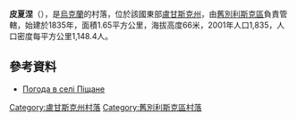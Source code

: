 {{coord|49|16|9|N|38|57|4|E|scale:100000|display=title}}

'''皮夏涅'''（{{lang-uk|Піщане}}），是[[烏克蘭|烏克蘭]]的村落，位於該國東部[[盧甘斯克州|盧甘斯克州]]，由[[舊別利斯克區|舊別利斯克區]]負責管轄，始建於1835年，面積1.65平方公里，海拔高度66米，2001年人口1,835，人口密度每平方公里1,148.4人。

==參考資料==
* [http://weather.in.ua/ua/lyganskaja/20753 Погода в селі Піщане] {{Wayback|url=http://weather.in.ua/ua/lyganskaja/20753 |date=20160305111109 }}

{{DEFAULTSORT:Піщане}}
[[Category:盧甘斯克州村落|Category:盧甘斯克州村落]]
[[Category:舊別利斯克區村落|Category:舊別利斯克區村落]]


{{Luhansk-geo-stub}}